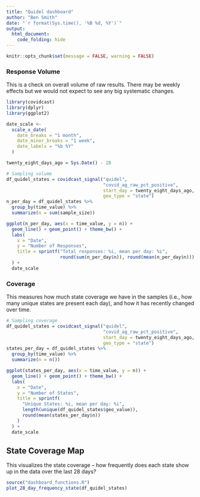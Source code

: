 ```yaml
---
title: "Quidel dashboard"
author: "Ben Smith"
date: "`r format(Sys.time(), '%B %d, %Y')`"
output:
  html_document:
    code_folding: hide
---
```


```r
knitr::opts_chunk$set(message = FALSE, warning = FALSE)
```

### Response Volume

This is a check on overall volume of raw results. There may be weekly effects but we would not expect to see any big systematic changes.

```r
library(covidcast)
library(dplyr)
library(ggplot2)

date_scale <-
  scale_x_date(
    date_breaks = "1 month",
    date_minor_breaks = "1 week",
    date_labels = "%b %Y"
  )

twenty_eight_days_ago = Sys.Date() - 28

# Sampling volume
df_quidel_states = covidcast_signal("quidel",
                                    "covid_ag_raw_pct_positive",
                                    start_day = twenty_eight_days_ago,
                                    geo_type = "state")
n_per_day = df_quidel_states %>%
  group_by(time_value) %>%
  summarize(n = sum(sample_size))

ggplot(n_per_day, aes(x = time_value, y = n)) +
  geom_line() + geom_point() + theme_bw() +
  labs(
    x = "Date",
    y = "Number of Responses",
    title = sprintf("Total responses: %i, mean per day: %i",
                    round(sum(n_per_day$n)), round(mean(n_per_day$n)))
  ) +
  date_scale
```

### Coverage

This measures how much state coverage we have in the samples (i.e., how many unique states are present each day), and how it has recently changed over time.

```r
# Sampling coverage
df_quidel_states = covidcast_signal("quidel",
                                    "covid_ag_raw_pct_positive",
                                    start_day = twenty_eight_days_ago,
                                    geo_type = "state")
states_per_day = df_quidel_states %>%
  group_by(time_value) %>%
  summarize(n = n())

ggplot(states_per_day, aes(x = time_value, y = n)) +
  geom_line() + geom_point() + theme_bw() +
  labs(
    x = "Date",
    y = "Number of States",
    title = sprintf(
      "Unique States: %i, mean per day: %i",
      length(unique(df_quidel_states$geo_value)),
      round(mean(states_per_day$n))
    )
  ) +
  date_scale
```

## State Coverage Map

This visualizes the state coverage -- how frequently does each state show up in the data over the last 28 days?

```r

source("dashboard_functions.R")
plot_28_day_frequency_state(df_quidel_states)
```